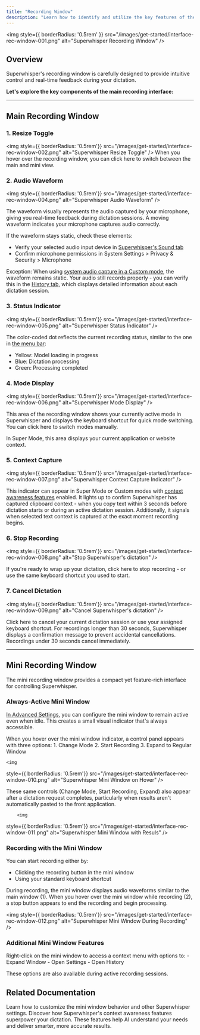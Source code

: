 ```yaml
---
title: "Recording Window"
description: "Learn how to identify and utilize the key features of the Superwhisper recording window, the central hub for your AI-powered dictation."
---
```


<img
  style={{ borderRadius: '0.5rem' }}
  src="/images/get-started/interface-rec-window-001.png"
  alt="Superwhisper Recording Window"
/>

## Overview
Superwhisper's recording window is carefully designed to provide intuitive control and real-time feedback during your dictation. 

**Let's explore the key components of the main recording interface:**

---
## Main Recording Window
### 1. Resize Toggle

<img
style={{ borderRadius: '0.5rem'}}
src="/images/get-started/interface-rec-window-002.png"
alt="Superwhisper Resize Toggle"
/>
When you hover over the recording window, you can click here to switch between the main and mini view.

### 2. Audio Waveform

<img
style={{ borderRadius: '0.5rem'}}
src="/images/get-started/interface-rec-window-004.png"
alt="Superwhisper Audio Waveform"
/>

The waveform visually represents the audio captured by your microphone, giving you real-time feedback during dictation sessions. A moving waveform indicates your microphone captures audio correctly.

If the waveform stays static, check these elements:
- Verify your selected audio input device in [Superwhisper's Sound tab](settings-sound)
- Confirm microphone permissions in System Settings > Privacy & Security > Microphone

<Note>Exception: When using [system audio capture in a Custom mode](../modes/custom#audio-options), the waveform remains static. Your audio still records properly - you can verify this in the [History tab](interface-history), which displays detailed information about each dictation session.</Note>

### 3. Status Indicator

<img
style={{ borderRadius: '0.5rem'}}
src="/images/get-started/interface-rec-window-005.png"
alt="Superwhisper Status Indicator"
/>

The color-coded dot reflects the current recording status, similar to the one in [the menu bar](interface-menu-bar#status-indicator-dot):
- Yellow: Model loading in progress
- Blue: Dictation processing
- Green: Processing completed

### 4. Mode Display 

<img
style={{ borderRadius: '0.5rem'}}
src="/images/get-started/interface-rec-window-006.png"
alt="Superwhisper Mode Display"
/>

This area of the recording window shows your currently active mode in Superwhisper and displays the keyboard shortcut for quick mode switching. You can click here to switch modes manually.

<Info>
In Super Mode, this area displays your current application or website context.
</Info>

### 5. Context Capture

<img
style={{ borderRadius: '0.5rem'}}
src="/images/get-started/interface-rec-window-007.png"
alt="Superwhisper Context Capture Indicator"
/>

This indicator can appear in Super Mode or Custom modes with [context awareness features](../common-issues/context) enabled. It lights up to confirm Superwhisper has captured clipboard context - when you copy text within 3 seconds before dictation starts or during an active dictation session. Additionally, it signals when selected text context is captured at the exact moment recording begins.

### 6. Stop Recording

<img
style={{ borderRadius: '0.5rem'}}
src="/images/get-started/interface-rec-window-008.png"
alt="Stop Superwhisper's dictation"
/>

If you're ready to wrap up your dictation, click here to stop recording - or use the same keyboard shortcut you used to start.

### 7. Cancel Dictation

<img
style={{ borderRadius: '0.5rem'}}
src="/images/get-started/interface-rec-window-009.png"
alt="Cancel Superwhisper's dictation"
/>

Click here to cancel your current dictation session or use your assigned keyboard shortcut. For recordings longer than 30 seconds, Superwhisper displays a confirmation message to prevent accidental cancellations. Recordings under 30 seconds cancel immediately.

---
## Mini Recording Window

The mini recording window provides a compact yet feature-rich interface for controlling Superwhisper.

### Always-Active Mini Window

[In Advanced Settings](settings-advanced#recording-window), you can configure the mini window to remain active even when idle. This creates a small visual indicator that's always accessible.

<Steps>
  <Step title="Hover Over the Indicator">
    When you hover over the mini window indicator, a control panel appears with three options:
  1.  Change Mode
  2.  Start Recording
  3.  Expand to Regular Window
  
    <img
style={{ borderRadius: '0.5rem'}}
src="/images/get-started/interface-rec-window-010.png"
alt="Superwhisper Mini Window on Hover"
/>

  </Step>
  <Step title="Post-Request Controls">
    These same controls (Change Mode, Start Recording, Expand) also appear after a dictation request completes, particularly when results aren't automatically pasted to the front application.

        <img
style={{ borderRadius: '0.5rem'}}
src="/images/get-started/interface-rec-window-011.png"
alt="Superwhisper Mini Window with Resuls"
/>

  </Step>
</Steps>

### Recording with the Mini Window
You can start recording either by:
- Clicking the recording button in the mini window
- Using your standard keyboard shortcut

During recording, the mini window displays audio waveforms similar to the main window (1). When you hover over the mini window while recording (2), a stop button appears to end the recording and begin processing.

<img
style={{ borderRadius: '0.5rem'}}
src="/images/get-started/interface-rec-window-012.png"
alt="Superwhisper Mini Window During Recording"
/>


### Additional Mini Window Features

<Tip>
Right-click on the mini window to access a context menu with options to:
- Expand Window
- Open Settings
- Open History

These options are also available during active recording sessions.
</Tip>

## Related Documentation

<CardGroup cols={2}>
  <Card title="Advanced Settings" icon="sliders" href="settings-advanced">
    Learn how to customize the mini window behavior and other Superwhisper settings.
  </Card>
  <Card title="Context Awareness" icon="brain-circuit" href="../common-issues/context">
    Discover how Superwhisper's context awareness features superpower your dictation. These features help AI understand your needs and deliver smarter, more accurate results.
  </Card>
</CardGroup>
